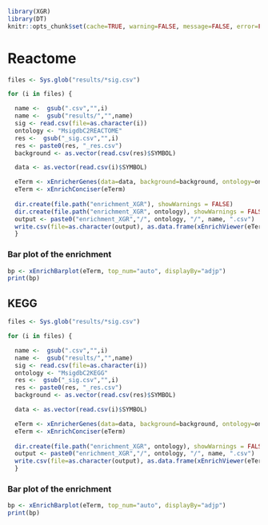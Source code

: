 ```r
library(XGR)
library(DT)
knitr::opts_chunk$set(cache=TRUE, warning=FALSE, message=FALSE, error=FALSE)
```


# Reactome


```r

files <- Sys.glob("results/*sig.csv")

for (i in files) {

  name <-  gsub(".csv","",i)
  name <-  gsub("results/","",name)
  sig <- read.csv(file=as.character(i))
  ontology <- "MsigdbC2REACTOME"
  res <-  gsub("_sig.csv","",i)
  res <- paste0(res, "_res.csv")
  background <- as.vector(read.csv(res)$SYMBOL)

  data <- as.vector(read.csv(i)$SYMBOL)

  eTerm <- xEnricherGenes(data=data, background=background, ontology=ontology)
  eTerm <- xEnrichConciser(eTerm)
  
  dir.create(file.path("enrichment_XGR"), showWarnings = FALSE)
  dir.create(file.path("enrichment_XGR", ontology), showWarnings = FALSE)
  output <- paste0("enrichment_XGR","/", ontology, "/", name, ".csv")
  write.csv(file=as.character(output), as.data.frame(xEnrichViewer(eTerm)))
  }
```

### Bar plot of the enrichment

```r

bp <- xEnrichBarplot(eTerm, top_num="auto", displayBy="adjp")
print(bp)
```

## KEGG

```r

files <- Sys.glob("results/*sig.csv")

for (i in files) {

  name <-  gsub(".csv","",i)
  name <-  gsub("results/","",name)
  sig <- read.csv(file=as.character(i))
  ontology <- "MsigdbC2KEGG"
  res <-  gsub("_sig.csv","",i)
  res <- paste0(res, "_res.csv")
  background <- as.vector(read.csv(res)$SYMBOL)

  data <- as.vector(read.csv(i)$SYMBOL)

  eTerm <- xEnricherGenes(data=data, background=background, ontology=ontology)
  eTerm <- xEnrichConciser(eTerm)
  
  dir.create(file.path("enrichment_XGR", ontology), showWarnings = FALSE)
  output <- paste0("enrichment_XGR","/", ontology, "/", name, ".csv")
  write.csv(file=as.character(output), as.data.frame(xEnrichViewer(eTerm)))
  }
```

### Bar plot of the enrichment

```r

bp <- xEnrichBarplot(eTerm, top_num="auto", displayBy="adjp")
print(bp)
```
